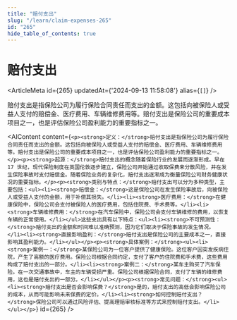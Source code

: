 ```yaml
---
title: "赔付支出"
slug: "/learn/claim-expenses-265"
id: "265"
hide_table_of_contents: true
---
```



# 赔付支出

<ArticleMeta id={265} updatedAt={'2024-09-13 11:58:08'} alias={`[]`} />
<div className='border-solid border-b border-t-0 my-4 border-[var(--ifm-color-gray-300)]' />

赔付支出是指保险公司为履行保险合同责任而支出的金额。这包括向被保险人或受益人支付的赔偿金、医疗费用、车辆维修费用等。赔付支出是保险公司的重要成本项目之一，也是评估保险公司盈利能力的重要指标之一。

<AIContent content={`<p><strong>定义：</strong>赔付支出是指保险公司为履行保险合同责任而支出的金额。这包括向被保险人或受益人支付的赔偿金、医疗费用、车辆维修费用等。赔付支出是保险公司的重要成本项目之一，也是评估保险公司盈利能力的重要指标之一。</p><p><strong>起源：</strong>赔付支出的概念随着保险行业的发展而逐渐形成。早在 17 世纪，现代保险制度在英国伦敦逐步建立，保险公司开始通过收取保费来分散风险，并在发生保险事故时支付赔偿金。随着保险业务的复杂化，赔付支出逐渐成为衡量保险公司财务健康状况的重要指标。</p><p><strong>类别与特点：</strong>赔付支出可以分为多种类型，主要包括：<ul><li><strong>赔偿金：</strong>这是保险公司在发生保险事故后，向被保险人或受益人支付的金额，用于补偿其损失。</li><li><strong>医疗费用：</strong>在健康保险中，保险公司会支付被保险人的医疗费用，包括住院费、手术费等。</li><li><strong>车辆维修费用：</strong>在汽车保险中，保险公司会支付车辆维修的费用，以恢复车辆的正常使用。</li></ul>这些支出具有以下特点：<ul><li><strong>不可预测性：</strong>赔付支出的金额和时间难以准确预测，因为它们取决于保险事故的发生情况。</li><li><strong>直接影响盈利：</strong>赔付支出是保险公司的主要成本之一，直接影响其盈利能力。</li></ul></p><p><strong>具体案例：</strong><ul><li><strong>案例一：</strong>某保险公司为一位客户提供了健康保险。这位客户因突发疾病住院，产生了高额的医疗费用。保险公司根据合同约定，支付了客户的住院费和手术费，这些费用构成了赔付支出的一部分。</li><li><strong>案例二：</strong>某车主购买了汽车保险。在一次交通事故中，车主的车辆受损严重。保险公司根据保险合同，支付了车辆的维修费用，这也是赔付支出的一部分。</li></ul></p><p><strong>常见问题：</strong><ul><li><strong>赔付支出是否会影响保费？</strong>是的，赔付支出的高低会影响保险公司的成本，从而可能影响未来保费的定价。</li><li><strong>如何控制赔付支出？</strong>保险公司可以通过风险评估、提高理赔审核标准等方式来控制赔付支出。</li></ul></p>`} id={265} />
